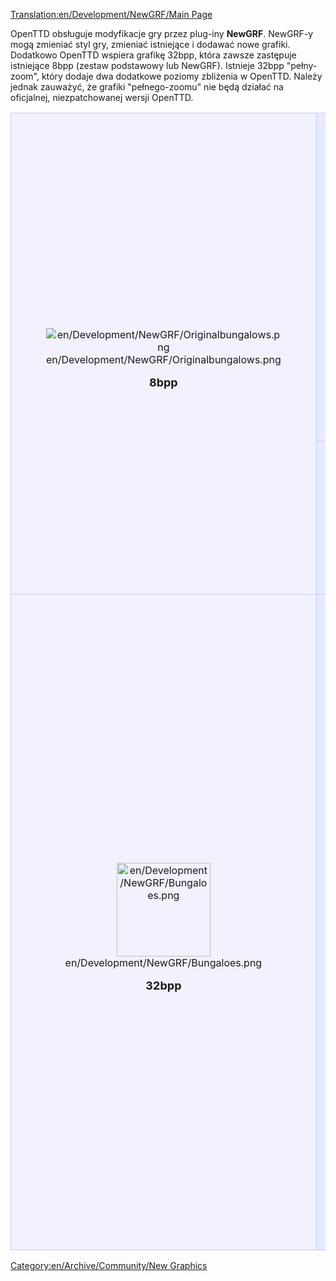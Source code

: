 [[Translation:en/Development/NewGRF/Main Page]]


OpenTTD obsługuje modyfikacje gry przez plug-iny '''NewGRF'''. NewGRF-y mogą zmieniać styl gry, zmieniać istniejące i dodawać nowe grafiki.
Dodatkowo OpenTTD wspiera grafikę 32bpp, która zawsze zastępuje istniejące 8bpp (zestaw podstawowy lub NewGRF). Istnieje 32bpp "pełny-zoom", który dodaje dwa dodatkowe poziomy zbliżenia w OpenTTD. Należy jednak zauważyć, że grafiki "pełnego-zoomu" nie będą działać na oficjalnej, niezpatchowanej wersji OpenTTD.

{| 
|-
|align="center" rowspan="2" style="background-color: #f1f2fe; border: 1px solid #c7c8fe; margin: 0; padding: 1em 1em 0em 1em;"|
[[File:en/Development/NewGRF/Originalbungalows.png]]
   
<font size="4">'''8bpp'''</font>


|style="background-color: #e7ebff; border: 1px solid #c7c8fe; margin: 0; padding: 1em 1em 0em 1em;"|
<font size="3">'''Tipy i triki w NewGRF'''</font>
*[[pl/Development/NewGRF/Narzędzia do rozwoju NewGRF|Narzędzia do NewGRF]]
*[[en/Development/NewGRF/Debugging|Odbugowywanie NewGRF-ów]]
*[[en/Development/NewGRF/Alignment|Porady na temat dostosowywania ikonek]]
*[[en/Development/NewGRF/Incompatibility Hints|Zmiany w NewGRF, łamiące wcześniejszą kompatybilność]]
*'''8bpp Projekt [[en/Archive/Community/OpenGFX Readme|Podstawowy Set OpenGFX]]''' (GPL v2 - licencjonowany podstawowy set dla OpenTTD)
*[http://dev.openttdcoop.org/projects DevZone] - dom wielu projektów NewGRF
*[http://wiki.ttdpatch.net/tiki-index.php?page=NewGraphicsSpecs Wiki ze specyfikacją NewGRF]
|-
|style="background-color: #e7ebff; border: 1px solid #c7c8fe; margin: 0; padding: 1em 1em 0em 1em;"|
<font size="3">'''Instrukcja użytkowania i lista NewGRF-ów'''</font>

:[[en/Manual/NewGRF|Dokumentacja NewGRF]] - używanie i instalacja.
:Oraz [[en/Community/NewGRF/Main Page|lista niektórych NewGRF-ów]].
|-
|align="center" style="background-color: #f1f2fe; border: 1px solid #c7c8fe; margin: 0; padding: 1em 1em 0em 1em;"|
[[File:en/Development/NewGRF/Bungaloes.png|150px]]

<font size="4">'''32bpp'''</font>
|style="background-color: #e7ebff; border: 1px solid #c7c8fe; margin: 0; padding: 1em 1em 0em 1em;"|
<font size="3">'''Dokumentacja Rozwoju Grafik 32bit-owych'''</font>

:[[en/Archive/Old 32bpp/32bit Graphics Development|TU]] zadokumentowane jest wszystko od teorii (rozmiary, specyfikacja oświetlenia, tutoriale, etc.) po praktykę (materiały, rekwizyty).

<font size="3">'''Trackery Rozwoju Grafiki'''</font>

:Bądź na bieżąco w rozwijającym się 32bpp OpenTTD. Sprawdź, co już zostało przekonwertowane i co jeszcze zostało.
:[[en/Archive/Old 32bpp/32bpp graphics development tracker|32bpp - Oryginalna Skala]]
:[[en/Archive/Old 32bpp/32bpp graphics development tracker (extra zoom)|32bpp - Extra Zoom]]

<font size="3">'''Gotowe grafiki'''</font>

:[[pl/Archive/Old 32bpp/Lista do pobrania 32bpp tary|32bpp - Oryginalna Skala]] - Lista ukończonych, spakowanych i wypuszczonych grafik 32bpp, na których możesz już teraz grać w OpenTTD.
:[[en/Community/NewGRF/Playing with 32 bpp graphics|32bpp - Dodatkowe poziomy zbliżenia]] - Lista grafik z 2 dodatkowymi poziomami zbliżenia, i informacje o łatce.
:[[pl/Community/NewGRF/Granie z grafiką 32bpp|Granie z grafiką 32bpp]]!
|}

[[Category:en/Archive/Community/New Graphics]]